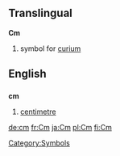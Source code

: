 ==Translingual==

'''Cm'''
#{{chemistry}} symbol for [[curium]]
[[Category:Symbols]]

==English==
==={{Abbreviation}}===
'''cm'''
#[[centimetre]]

[[de:cm]]
[[fr:Cm]]
[[ja:Cm]]
[[pl:Cm]]
[[fi:Cm]]